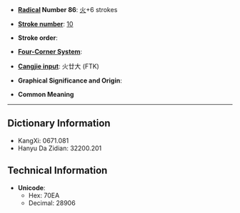 * '''[[Wiktionary:Chinese radical index| Radical]] Number 86''': [[Wiktionary:Chinese radical index 火|火]]+6 strokes

* '''[[Wiktionary:Chinese total strokes index|Stroke number]]''': [[Wiktionary:Chinese total strokes index 10|10]]

* '''Stroke order''': 

* '''[[Wiktionary:Chinese four corner index|Four-Corner System]]''': 

* '''[[Wiktionary:Chinese Cangjie index|Cangjie input]]''': 火廿大 (FTK)

* '''Graphical Significance and Origin''': 

* '''Common Meaning'''

----

== Dictionary Information ==

* KangXi: 0671.081
* Hanyu Da Zidian: 32200.201

== Technical Information ==

* '''Unicode''':
** Hex: 70EA
** Decimal: 28906